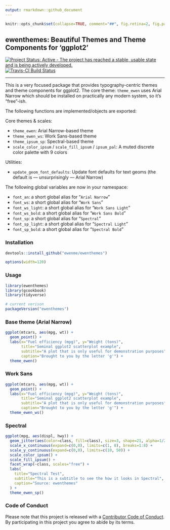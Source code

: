 ```yaml
---
output: rmarkdown::github_document
---
```

```r
knitr::opts_chunk$set(collapse=TRUE, comment="##", fig.retina=2, fig.path = "README_figs/README-")
```

## ewenthemes: Beautiful Themes and Theme Components for 'ggplot2'

[![Project Status: Active - The project has reached a stable, usable state and is being actively developed.](http://www.repostatus.org/badges/0.1.0/active.svg)](http://www.repostatus.org/#active)
[![Travis-CI Build Status](https://travis-ci.org/ewenme/ewenthemes.svg?branch=master)](https://travis-ci.org/ewenme/ewenthemes)

----

This is a very focused package that provides typography-centric themes and theme components for ggplot2. The core theme: `theme_ewen` uses Arial Narrow which should be installed on practically any modern system, so it's "free"-ish.

The following functions are implemented/objects are exported:

Core themes & scales:

- `theme_ewen`: Arial Narrow-based theme
- `theme_ewen_ws`: Work Sans-based theme
- `theme_ipsum_sp`: Spectral-based theme
- `scale_color_ipsum` / `scale_fill_ipsum` / `ipsum_pal`: A muted discrete color palette with 9 colors

Utilities:

- `update_geom_font_defaults`:	Update font defaults for text geoms (the default is — unsurprisingly — Arial Narrow)

The following global variables are now in your namespace:

- `font_an`: a short global alias for "`Arial Narrow`"
- `font_ws`: a short global alias for "`Work Sans`"
- `font_ws_light`: a short global alias for "`Work Sans Light`"
- `font_ws_bold`: a short global alias for "`Work Sans Bold`"
- `font_sp`: a short global alias for "`Spectral`"
- `font_sp_light`: a short global alias for "`Spectral Light`"
- `font_sp_bold`: a short global alias for "`Spectral Bold`"


### Installation

```r
devtools::install_github("ewenme/ewenthemes")
```

```r
options(width=120)
```

### Usage

```r
library(ewenthemes)
library(gcookbook)
library(tidyverse)

# current verison
packageVersion("ewenthemes")
```

### Base theme (Arial Narrow)

```r
ggplot(mtcars, aes(mpg, wt)) +
  geom_point() +
  labs(x="Fuel efficiency (mpg)", y="Weight (tons)",
       title="Seminal ggplot2 scatterplot example",
       subtitle="A plot that is only useful for demonstration purposes",
       caption="Brought to you by the letter 'g'") + 
  theme_ewen()
```

### Work Sans

```r
ggplot(mtcars, aes(mpg, wt)) +
  geom_point() +
  labs(x="Fuel efficiency (mpg)", y="Weight (tons)",
       title="Seminal ggplot2 scatterplot example",
       subtitle="A plot that is only useful for demonstration purposes",
       caption="Brought to you by the letter 'g'") + 
  theme_ewen_ws()
```

### Spectral

```r
ggplot(mpg, aes(displ, hwy)) +
  geom_jitter(aes(color=class, fill=class), size=3, shape=21, alpha=1/2) +
  scale_x_continuous(expand=c(0,0), limits=c(1, 8), breaks=1:8) +
  scale_y_continuous(expand=c(0,0), limits=c(10, 50)) +
  scale_color_ipsum() +
  scale_fill_ipsum() +
  facet_wrap(~class, scales="free") +
  labs(
    title="Spectral Test",
    subtitle="This is a subtitle to see the how it looks in Spectral",
    caption="Source: ewenthemes"
  ) +
  theme_ewen_sp()

```


### Code of Conduct

Please note that this project is released with a [Contributor Code of Conduct](CONDUCT.md). By participating in this project you agree to abide by its terms.

